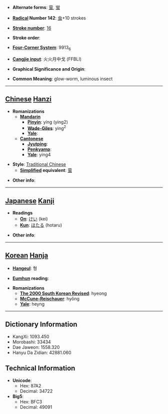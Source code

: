 * '''Alternate forms''': [[萤]], [[蛍]]

* '''[[Wiktionary:Chinese radical index| Radical]] Number 142''': [[Wiktionary:Chinese radical index 虫|虫]]+10 strokes

* '''[[Wiktionary:Chinese total strokes index|Stroke number]]''': [[Wiktionary:Chinese total strokes index 16|16]]

* '''Stroke order''': 

* '''[[Wiktionary:Chinese four corner index|Four-Corner System]]''': 9913<sub>6</sub>

* '''[[Wiktionary:Chinese Cangjie index|Cangjie input]]''': 火火月中戈 (FFBLI)

* '''Graphical Significance and Origin''': 

* '''Common Meaning''': glow-worm, luminous insect

----

== [[Chinese]] [[Hanzi]] ==

* '''Romanizations'''
** '''[[Mandarin]]'''
*** '''[[Pinyin]]''': yíng (ying2)
*** '''[[Wade-Giles]]''': ying<sup>2</sup>
*** '''[[Yale]]''': 
** '''[[Cantonese]]'''
*** '''[[Jyutping]]''':
*** '''[[Penkyamp]]''': 
*** '''[[Yale]]''': ying4

* '''Style''': [[Traditional Chinese]] 
** '''[[Simplified Chinese|Simplified]] equivalent''': [[萤]]

* '''Other info''': 

----

== [[Japanese]] [[Kanji]] ==

* '''Readings'''
** '''[[On]]''': [[けい]] (kei)
** '''[[Kun]]''': [[ほたる]] (hotaru)

* '''Other info''':  

----

== [[Korean]] [[Hanja]] ==

* '''[[Hangeul]]''': 형

* '''[[Eumhun]] reading''': 

* '''Romanizations'''
** '''[[The 2000 South Korean Revised Romanization|The 2000 South Korean Revised]]''': hyeong
** '''[[McCune-Reischauer]]''': hyŏng
** '''[[Yale]]''': heyng

----

== Dictionary Information ==

* KangXi: 1093.450
* Morobashi: 33434
* Dae Jaweon: 1558.320
* Hanyu Da Zidian: 42881.060

== Technical Information ==

* '''Unicode''':
** Hex: 87A2
** Decimal: 34722
* '''Big5''':
** Hex: BFC3
** Decimal: 49091